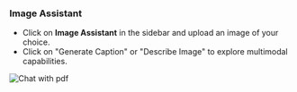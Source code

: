 ### Image Assistant

- Click on **Image Assistant** in the sidebar and upload an image of your choice.
- Click on "Generate Caption" or "Describe Image" to explore multimodal capabilities.

![Chat with pdf](/images/ai-app-image-assistant-local.png)
